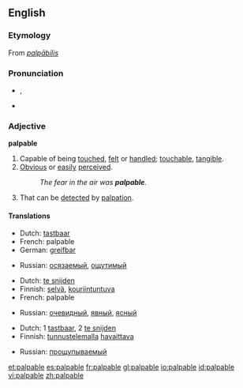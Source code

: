 ==English==

===Etymology===
From {{L.}} ''[[palpābilis]]''

===Pronunciation===
*{{AHD|păl'pə-bəl}}, {{SAMPA|/pALp@bL:/}}
*{{audio|en-us-palpable.ogg|Audio (US)}}

===Adjective===
'''palpable'''

# Capable of being [[touch]]ed, [[felt]] or [[handle]]d; [[touchable]], [[tangible]].
# [[obvious|Obvious]] or [[easily]] [[perceived]].
#: ''The fear in the air was '''palpable'''.''
# {{medicine}} That can be [[detect]]ed by [[palpation]].

====Translations====
{{trans-top|capable of being touched}}
*Dutch: [[tastbaar]]
*French: palpable
*German: [[greifbar]]
{{trans-mid}}
*Russian: [[осязаемый]], [[ощутимый]]
{{trans-bottom}}

{{trans-top|obvious}}
*Dutch: [[te snijden]]
*Finnish: [[selvä]], [[kouriintuntuva]]
*French: palpable
{{trans-mid}}
*Russian: [[очевидный]], [[явный]], [[ясный]]
{{trans-bottom}}

{{trans-top|that can be detected by palpation}}
*Dutch: 1 [[tastbaar]], 2 [[te snijden]]
*Finnish: [[tunnustelu|tunnustelemalla]] [[havaittava]]
{{trans-mid}}
*Russian: [[прощупываемый]]
{{trans-bottom}}

[[et:palpable]]
[[es:palpable]]
[[fr:palpable]]
[[gl:palpable]]
[[io:palpable]]
[[id:palpable]]
[[vi:palpable]]
[[zh:palpable]]